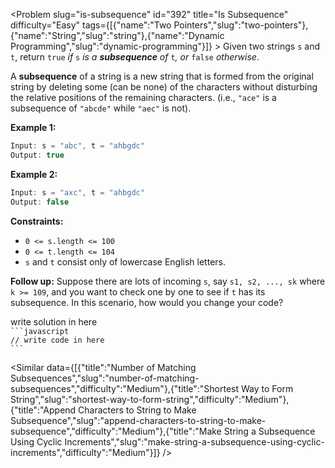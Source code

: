 
<Problem slug="is-subsequence" id="392" title="Is Subsequence" difficulty="Easy" tags={[{"name":"Two Pointers","slug":"two-pointers"},{"name":"String","slug":"string"},{"name":"Dynamic Programming","slug":"dynamic-programming"}]} >
    Given two strings `s` and `t`, return `true` _if_ `s` _is a **subsequence** of_ `t`_, or_ `false` _otherwise_.

A **subsequence** of a string is a new string that is formed from the original string by deleting some (can be none) of the characters without disturbing the relative positions of the remaining characters. (i.e., `"ace"` is a subsequence of `"abcde"` while `"aec"` is not).

**Example 1:**

```javascript 
Input: s = "abc", t = "ahbgdc"
Output: true

```

**Example 2:**

```javascript 
Input: s = "axc", t = "ahbgdc"
Output: false

```

**Constraints:**

*   `0 <= s.length <= 100`
*   `0 <= t.length <= 104`
*   `s` and `t` consist only of lowercase English letters.

**Follow up:** Suppose there are lots of incoming `s`, say `s1, s2, ..., sk` where `k >= 109`, and you want to check one by one to see if `t` has its subsequence. In this scenario, how would you change your code?
</Problem >

<Solution>
write solution in here
</Solution>

<Code>
```javascript
// write code in here
```
</Code>

<Similar data={[{"title":"Number of Matching Subsequences","slug":"number-of-matching-subsequences","difficulty":"Medium"},{"title":"Shortest Way to Form String","slug":"shortest-way-to-form-string","difficulty":"Medium"},{"title":"Append Characters to String to Make Subsequence","slug":"append-characters-to-string-to-make-subsequence","difficulty":"Medium"},{"title":"Make String a Subsequence Using Cyclic Increments","slug":"make-string-a-subsequence-using-cyclic-increments","difficulty":"Medium"}]} />
